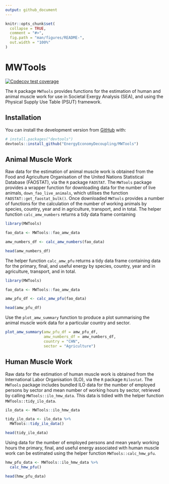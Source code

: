 ```yaml
---
output: github_document
---
```


<!-- README.md is generated from README.Rmd. Please edit that file -->

```r
knitr::opts_chunk$set(
  collapse = TRUE,
  comment = "#>",
  fig.path = "man/figures/README-",
  out.width = "100%"
)
```

# MWTools

<!-- badges: start -->

[![Codecov test coverage](https://codecov.io/gh/EnergyEconomyDecoupling/MWTools/branch/master/graph/badge.svg)](https://codecov.io/gh/EnergyEconomyDecoupling/MWTools?branch=master)
<!-- badges: end -->

The `R` package `MWTools` provides functions for the estimation of human and animal muscle work for use in Societal Exergy Analysis (SEA), and using the Physical Supply Use Table (PSUT) framework.

## Installation

You can install the development version from [GitHub](https://github.com/) with:

``` r
# install.packages("devtools")
devtools::install_github("EnergyEconomyDecoupling/MWTools")
```

## Animal Muscle Work

Raw data for the estimation of animal muscle work is obtained from the Food and Agriculture Organisation of the United Nations Statistical Database (FAOSTAT), via the `R` package `FAOSTAT`. The `MWTools` package provides a wrapper function for downloading data for the number of live animals, `down_fao_live_animals`, which utilises the function `FAOSTAT::get_faostat_bulk()`. Once downloaded `MWTools` provides a number of functions for the calculation of the number of working animals by species, country, year and in agriculture, transport, and in total. The helper function `calc_amw_numbers` returns a tidy data frame containing

```r
library(MWTools)

fao_data <- MWTools::fao_amw_data

amw_numbers_df <- calc_amw_numbers(fao_data)

head(amw_numbers_df)

```

The helper function `calc_amw_pfu` returns a tidy data frame containing data for the primary, final, and useful energy by species, country, year and in agriculture, transport, and in total.

```r
library(MWTools)

fao_data <- MWTools::fao_amw_data

amw_pfu_df <- calc_amw_pfu(fao_data)

head(amw_pfu_df)

```

Use the `plot_amw_summary` function to produce a plot summarising the animal muscle work data for a particular country and sector.

```r

plot_amw_summary(amw_pfu_df = amw_pfu_df,
                 amw_numbers_df = amw_numbers_df,
                 country = "CHN",
                 sector = "Agriculture")

```

## Human Muscle Work

Raw data for the estimation of human muscle work is obtained from the International Labor Organisation (ILO), via the `R` package `Rilostat`. The `MWTools` package includes bundled ILO data for the number of employed persons by sector and mean number of working hours by sector, retrieved by calling `MWTools::ilo_hmw_data`. This data is tidied with the helper function `MWTools::tidy_ilo_data`.

```r

ilo_data <- MWTools::ilo_hmw_data

tidy_ilo_data <- ilo_data %>% 
  MWTools::tidy_ilo_data()

head(tidy_ilo_data)

```

Using data for the number of employed persons and mean yearly working hours the primary, final, and useful energy associated with human muscle work can be estimated using the helper function `MWTools::calc_hmw_pfu`.

``` r

hmw_pfu_data <- MWTools::ilo_hmw_data %>%
  calc_hmw_pfu()

head(hmw_pfu_data)

```
